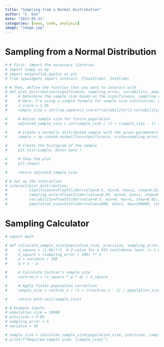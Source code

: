 ```yaml
---
title: "Sampling from a Normal Distribution"
author: "C. Gon"
date: "2023-03-31"
categories: [news, code, analysis]
image: "image.jpg"
---
```


# Sampling from a Normal Distribution

```python
# # First, import the necessary libraries
# import numpy as np
# import matplotlib.pyplot as plt
# from ipywidgets import interact, FloatSlider, IntSlider

# # Then, define the function that you want to interact with
# def plot_distribution(significance, sampling_error, variability, population_size):
#     # Determine the sample size based on the significance, sampling error, and variability
#     # Here, I'm using a simple formula for sample size calculation, you can replace it with your own formula
#     z_score = 1.96
#     sample_size = int((np.square(z_score)*variability*(1-variability))/np.square(sampling_error))

#     # Adjust sample size for finite population
#     adjusted_sample_size = int(sample_size / (1 + (sample_size - 1) / population_size))

#     # Create a normally distributed sample with the given parameters
#     sample = np.random.normal(loc=significance, scale=sampling_error, size=adjusted_sample_size)

#     # Create the histogram of the sample
#     plt.hist(sample, bins='auto')

#     # Show the plot
#     plt.show()

#     return adjusted_sample_size

# # Set up the interaction
# interact(plot_distribution, 
#          significance=FloatSlider(value=0.5, min=0, max=1, step=0.01),
#          sampling_error=FloatSlider(value=0.05, min=0, max=1, step=0.01),
#          variability=FloatSlider(value=0.5, min=0, max=1, step=0.01),
#          population_size=IntSlider(value=1000, min=1, max=100000, step=1))

```

# Sampling Calculator


```python
# import math

# def calculate_sample_size(population_size, precision, sampling_error, variance):
#     z_square = (1.96)**2  # Z-value for a 95% confidence level is 1.96
#     e_square = (sampling_error / 100) ** 2
#     p = variance / 100
#     q = 1 - p

#     # Calculate Cochran's sample size
#     cochran_n = (z_square * p * q) / e_square

#     # Apply finite population correction
#     sample_size = cochran_n / (1 + ((cochran_n - 1) / population_size))

#     return math.ceil(sample_size)

# # Example inputs
# population_size = 10000
# precision = 0.05
# sampling_error = 5
# variance = 50

# sample_size = calculate_sample_size(population_size, precision, sampling_error, variance)
# print(f"Required sample size: {sample_size}")



```